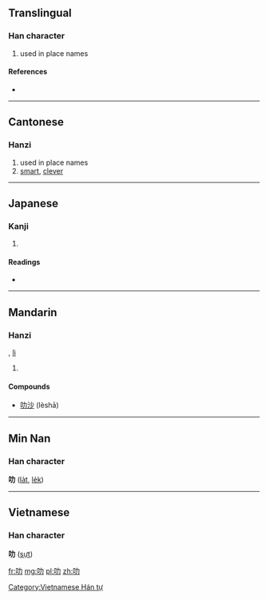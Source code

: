 ==Translingual==

===Han character===
{{Han char|rn=30|rad=口|as=02|sn=5|four=6402<sub>7</sub>|canj=口大尸 (RKS), X口大尸 (XRKS)}}

# used in place names

====References====
* {{Han ref|kx=0174.091|dkj=03269|hdz=10575.010|uh=53FB|ud=21499|bh=A57B|bd=42363}}

----

==Cantonese==

===Hanzi===
{{yue-hanzi|jyut=|y=lak6}}
#used in place names
#[[smart]], [[clever]]

----

==Japanese==

===Kanji===
{{ja-kanji|grade=|rs=口02}}

# {{defn|lang=ja|sort=口02}}

====Readings====
* {{ja-readings|on=[[ろく]] (roku), [[りょく]] (ryoku)|kun=}}

----

==Mandarin==

===Hanzi===
{{cmn-hanzi|pin=[[lè]] ([[le4]])|wg=le<sup>4</sup>}}, [[lì]]
# {{defn|lang=cmn|sort=口02}}

====Compounds====
* [[叻沙]] (lèshā)

----

==Min Nan==
===Han character===
'''叻''' ([[la̍t]], [[le̍k]])

----

==Vietnamese==
===Han character===
'''叻''' ([[sựt]])

[[Category:Vietnamese Hán tự]]

[[fr:叻]]
[[mg:叻]]
[[pl:叻]]
[[zh:叻]]